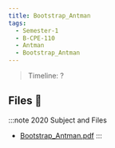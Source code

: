 ```yaml
---
title: Bootstrap_Antman
tags:
  - Semester-1
  - B-CPE-110
  - Antman
  - Bootstrap_Antman
---
```

> Timeline: ?


## Files 📂

:::note 2020 Subject and Files
- [Bootstrap_Antman.pdf](https://github.com/Studio-17/Epitech-Subjects/raw/main/Semester-1/B-CPE-110/Antman/Bootstrap_Antman/Bootstrap_Antman.pdf)
:::

